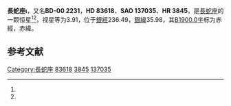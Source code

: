 {{Starbox begin
| name = 長蛇座ι
}}
{{Starbox observe
| epoch = [[J2000.0|J2000.0]]
| constell = [[長蛇座|長蛇座]]<ref name=SIMBAD>{{cite web
 | url=http://simbad.u-strasbg.fr/simbad/sim-id?Ident=HR+3845
 | title=Pulsating variable Star
 | publisher=Centre de Données astronomiques de Strasbourg
 | work=SIMBAD
 | accessdate=2012-07-13
 | archive-date=2016-03-17
 | archive-url=https://web.archive.org/web/20160317011240/http://simbad.u-strasbg.fr/simbad/sim-id?Ident=HR+3845
 | dead-url=no
 }}</ref><ref name=DATA>{{cite web
 | url=http://vizier.u-strasbg.fr/viz-bin/VizieR-5?-out.add=.&-source=5050&-corr=PK=HR&-out.max=9999&HR=3845
 | title=VizieR Detailed Page
 | accessdate=2012-07-13
 | archive-date=2016-03-04
 | archive-url=https://web.archive.org/web/20160304215510/http://vizier.u-strasbg.fr/viz-bin/VizieR-5?-out.add=.&-source=5050&-corr=PK=HR&-out.max=9999&HR=3845
 | dead-url=no
 }}</ref>
| 星官 = [[星_(星官)|星]]
| ra = {{RA|9|39|51.4}}<ref name=SIMBAD /><ref name=DATA />
| dec = {{DEC|-1|8|34}}<ref name=SIMBAD /><ref name=DATA />
| appmag_v = 3.91<ref name=SIMBAD /><ref name=DATA />
}}
{{Starbox character
| class = K2.5III-IIIbBa0.3<ref name=SIMBAD /><ref name=DATA />
| b-v = 1.32<ref name=SIMBAD /><ref name=DATA />
| u-b = 1.46<ref name=SIMBAD /><ref name=DATA />
| r-i = 0.67<ref name=SIMBAD /><ref name=DATA />
| variable = 
}}
{{Starbox astrometry
| radial_v = 1.46
| prop_mo_ra = 23
| parallax = 0.026
| p_error = 
}}
{{Starbox catalog
| names =BD-00 2231，[[SAO星表|SAO]] 137035，[[HD星表|HD]] 83618，[[HR星表|HR]] 3845}}
{{Starbox reference |Simbad=HR+3845}}
{{Starbox end}}

'''長蛇座ι'''，又名'''BD-00 2231'''，'''HD 83618'''、'''SAO 137035'''、'''HR 3845'''，是[[長蛇座|長蛇座]]的一颗恒星<ref name=SIMBAD /><ref name=DATA />，视星等为3.91，位于[[銀道座標系|銀經]]236.49，[[銀道座標系|銀緯]]35.98，其[[B1900.0|B1900.0]]坐标为赤經{{RA|9|34|44.9}}，赤緯{{DEC|-0|35.98|20}}。

== 参考文献 ==
{{reflist}}

{{star-stub}}

{{長蛇座恒星}}
{{星官|星宿|7|15}}
[[Category:長蛇座|Category:長蛇座]]
[[Category:HD和HDE天體|83618]]
[[Category:HR天體|3845]]
[[Category:SAO天體|137035]]